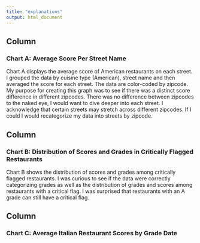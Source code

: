```yaml
---
title: "explanations"
output: html_document
---
```


Column {data-width=450}
-----------------------------------------------------------------------

### Chart A: Average Score Per Street Name

Chart A displays the average score of American restaurants on each street. I grouped the data by cuisine type (American), street name and then averaged the score for each street. The data are color-coded by zipcode. My purpose for creating this graph was to see if there was a distinct score difference in different zipcodes. There was no difference between zipcodes to the naked eye, I would want to dive deeper into each street. I acknowledge that certain streets may stretch across different zipcodes. If I could I would recategorize my data into streets by zipcode. 


Column {data-width=450}
-----------------------------------------------------------------------

### Chart B: Distribution of Scores and Grades in Critically Flagged Restaurants

Chart B shows the distribution of scores and grades among critically flagged restaurants. I was curious to see if the data were correctly categorizing grades as well as the distribution of grades and scores among restaurants with a critical flag. I was surprised that restaurants with an A grade can still have a critical flag.


Column {data-width=450}
-----------------------------------------------------------------------
### Chart C: Average Italian Restaurant Scores by Grade Date
